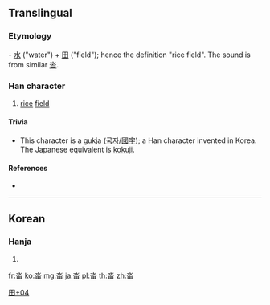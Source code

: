 ==Translingual==

===Etymology===
{{liushu|ic}} - [[水]] ("water") + [[田]] ("field"); hence the definition "rice field". The sound is from similar [[沓]].

===Han character===
{{Han char|rn=102|rad=田|as=04|sn=9|four=12603|canj=EW,XEW|ids=⿱水田}}

# [[rice]] [[field]]

====Trivia====
* This character is a gukja ([[국자]]/[[國字]]); a Han character invented in Korea. The Japanese equivalent is [[kokuji]].

====References====
* {{Han ref|kx=0760.341|dkj=|dj=1170.170|hdz=42533.061|uh=7553|ud=30035|bh=|bd=}}

----

==Korean==

===Hanja===
{{ko-hanja|hangeul=[[답]]|eumhun=논|rv=dap|mr=tap|y=tap}}

# {{defn|lang=ko|sort=田04}}

[[Category:Korean-only CJKV Characters|田+04]]

[[fr:畓]]
[[ko:畓]]
[[mg:畓]]
[[ja:畓]]
[[pl:畓]]
[[th:畓]]
[[zh:畓]]
